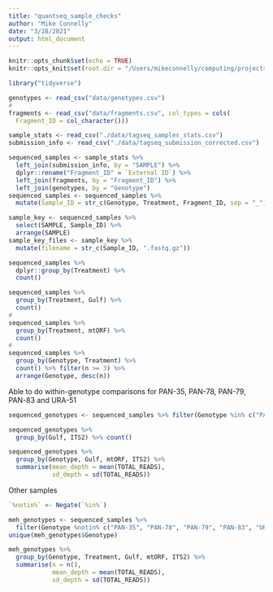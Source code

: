 ```yaml
---
title: "quantseq_sample_checks"
author: "Mike Connelly"
date: "3/28/2021"
output: html_document
---
```


```r
knitr::opts_chunk$set(echo = TRUE)
knitr::opts_knit$set(root.dir = "/Users/mikeconnelly/computing/projects/anti_phys")
```

```r
library("tidyverse")
```
```r
genotypes <- read_csv("data/genotypes.csv")
#
fragments <- read_csv("data/fragments.csv", col_types = cols(
  Fragment_ID = col_character()))
```
```r
sample_stats <- read_csv("./data/tagseq_samples_stats.csv")
submission_info <- read_csv("./data/tagseq_submission_corrected.csv")
```
```r
sequenced_samples <- sample_stats %>%
  left_join(submission_info, by = "SAMPLE") %>% 
  dplyr::rename("Fragment_ID" = `External ID`) %>%
  left_join(fragments, by = "Fragment_ID") %>% 
  left_join(genotypes, by = "Genotype")
sequenced_samples <- sequenced_samples %>% 
  mutate(Sample_ID = str_c(Genotype, Treatment, Fragment_ID, sep = "_"))
```
```r
sample_key <- sequenced_samples %>%
  select(SAMPLE, Sample_ID) %>% 
  arrange(SAMPLE)
sample_key_files <- sample_key %>% 
  mutate(filename = str_c(Sample_ID, ".fastq.gz"))
```

```r
sequenced_samples %>%
  dplyr::group_by(Treatment) %>% 
  count()
```
```r
sequenced_samples %>%
  group_by(Treatment, Gulf) %>% 
  count()
#
sequenced_samples %>%
  group_by(Treatment, mtORF) %>% 
  count()
# 
sequenced_samples %>%
  group_by(Genotype, Treatment) %>% 
  count() %>% filter(n >= 3) %>% 
  arrange(Genotype, desc(n))
```
Able to do within-genotype comparisons for PAN-35, PAN-78, PAN-79, PAN-83 and URA-51

```r
sequenced_genotypes <- sequenced_samples %>% filter(Genotype %in% c("PAN-35", "PAN-78", "PAN-79", "PAN-83", "URA-51"))

sequenced_genotypes %>% 
  group_by(Gulf, ITS2) %>% count()
```
```r
sequenced_genotypes %>% 
  group_by(Genotype, Gulf, mtORF, ITS2) %>%
  summarise(mean_depth = mean(TOTAL_READS),
            sd_depth = sd(TOTAL_READS))
```
Other samples
```r
`%notin%` <- Negate(`%in%`)

meh_genotypes <- sequenced_samples %>% 
  filter(Genotype %notin% c("PAN-35", "PAN-78", "PAN-79", "PAN-83", "URA-51"))
unique(meh_genotypes$Genotype)

meh_genotypes %>% 
  group_by(Genotype, Treatment, Gulf, mtORF, ITS2) %>%
  summarise(n = n(),
            mean_depth = mean(TOTAL_READS),
            sd_depth = sd(TOTAL_READS))
```


